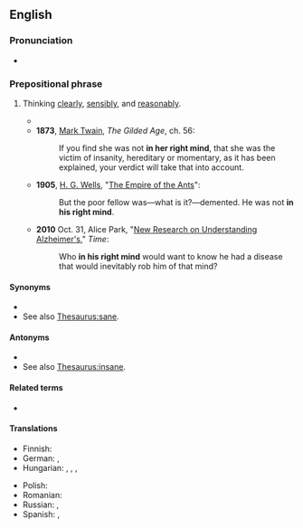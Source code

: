==English==

===Pronunciation===
* {{audio|en|en-au-in one's right mind.ogg|Audio (AU)}}

===Prepositional phrase===
{{head|en|prepositional phrase}}

# {{lb|en|idiomatic}} Thinking [[clearly]], [[sensibly]], and [[reasonably]].
#* {{RQ:Charlotte Bronte Shirley|chapter=1|passage=“Is Mike Hartley '''in his right mind''', do you think, sir?” inquired Sweeting simply.<br>“Can't tell, Davy. He may be crazed, or he may be only crafty.”}}
#* '''1873''', [[w:Mark Twain|Mark Twain]], ''The Gilded Age'', ch. 56:
#*: If you find she was not '''in her right mind''', that she was the victim of insanity, hereditary or momentary, as it has been explained, your verdict will take that into account.
#* '''1905''', [[w:H. G. Wells|H. G. Wells]], "[[w:Empire of the Ants|The Empire of the Ants]]":
#*: But the poor fellow was—what is it?—demented. He was not '''in his right mind'''.
#* '''2010''' Oct. 31, Alice Park, "[https://web.archive.org/web/20120819205530/http://www.time.com/time/magazine/article/0,9171,2025572,00.html New Research on Understanding Alzheimer's]," ''Time'':
#*: Who '''in his right mind''' would want to know he had a disease that would inevitably rob him of that mind?

====Synonyms====
* {{l|en|sane}}
* See also [[Thesaurus:sane]].

====Antonyms====
* {{l|en|out of one's mind}}
* See also [[Thesaurus:insane]].

====Related terms====
* {{l|en|right-minded}}

====Translations====
{{trans-top|sane}}
* Finnish: {{t+|fi|järjissään}}
* German: {{t|de|bei Sinnen}}, {{t|de|bei klarem Verstand}}
* Hungarian: {{t+|hu|normális}}, {{t|hu|épeszű}}, {{t+|hu|épelméjű}}, {{t|hu|eszénél van}}
{{trans-mid}}
* Polish: {{t|pl|przy zdrowych zmysłach}}
* Romanian: {{t|ro|în toate mințile}}
* Russian: {{t|ru|в здра́вом уме́}} {{qualifier|in healthy/sound mind}}, {{t|ru|в своём уме́}} {{qualifier|in one's (own) mind}}
* Spanish: {{t|es|en su sano juicio}}, {{t|es|en sus cabales}}
{{trans-bottom}}